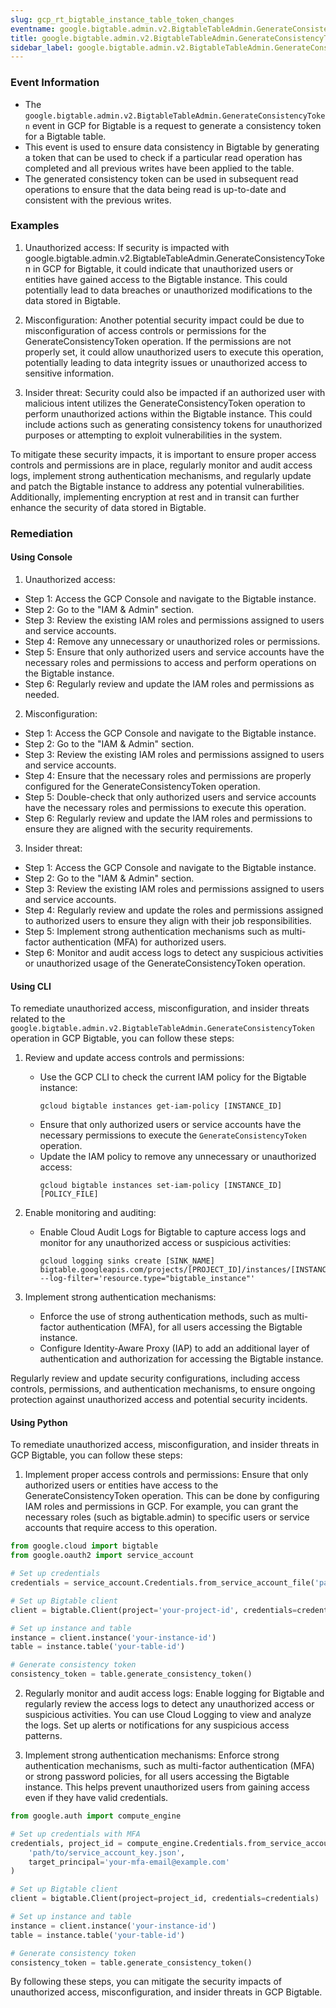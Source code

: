 ```yaml
--- 
slug: gcp_rt_bigtable_instance_table_token_changes
eventname: google.bigtable.admin.v2.BigtableTableAdmin.GenerateConsistencyToken
title: google.bigtable.admin.v2.BigtableTableAdmin.GenerateConsistencyToken
sidebar_label: google.bigtable.admin.v2.BigtableTableAdmin.GenerateConsistencyToken
---
```

                       
### Event Information

- The `google.bigtable.admin.v2.BigtableTableAdmin.GenerateConsistencyToken` event in GCP for Bigtable is a request to generate a consistency token for a Bigtable table.
- This event is used to ensure data consistency in Bigtable by generating a token that can be used to check if a particular read operation has completed and all previous writes have been applied to the table.
- The generated consistency token can be used in subsequent read operations to ensure that the data being read is up-to-date and consistent with the previous writes.


### Examples

1. Unauthorized access: If security is impacted with google.bigtable.admin.v2.BigtableTableAdmin.GenerateConsistencyToken in GCP for Bigtable, it could indicate that unauthorized users or entities have gained access to the Bigtable instance. This could potentially lead to data breaches or unauthorized modifications to the data stored in Bigtable.

2. Misconfiguration: Another potential security impact could be due to misconfiguration of access controls or permissions for the GenerateConsistencyToken operation. If the permissions are not properly set, it could allow unauthorized users to execute this operation, potentially leading to data integrity issues or unauthorized access to sensitive information.

3. Insider threat: Security could also be impacted if an authorized user with malicious intent utilizes the GenerateConsistencyToken operation to perform unauthorized actions within the Bigtable instance. This could include actions such as generating consistency tokens for unauthorized purposes or attempting to exploit vulnerabilities in the system.

To mitigate these security impacts, it is important to ensure proper access controls and permissions are in place, regularly monitor and audit access logs, implement strong authentication mechanisms, and regularly update and patch the Bigtable instance to address any potential vulnerabilities. Additionally, implementing encryption at rest and in transit can further enhance the security of data stored in Bigtable.

### Remediation

#### Using Console

1. Unauthorized access:
- Step 1: Access the GCP Console and navigate to the Bigtable instance.
- Step 2: Go to the "IAM & Admin" section.
- Step 3: Review the existing IAM roles and permissions assigned to users and service accounts.
- Step 4: Remove any unnecessary or unauthorized roles or permissions.
- Step 5: Ensure that only authorized users and service accounts have the necessary roles and permissions to access and perform operations on the Bigtable instance.
- Step 6: Regularly review and update the IAM roles and permissions as needed.

2. Misconfiguration:
- Step 1: Access the GCP Console and navigate to the Bigtable instance.
- Step 2: Go to the "IAM & Admin" section.
- Step 3: Review the existing IAM roles and permissions assigned to users and service accounts.
- Step 4: Ensure that the necessary roles and permissions are properly configured for the GenerateConsistencyToken operation.
- Step 5: Double-check that only authorized users and service accounts have the necessary roles and permissions to execute this operation.
- Step 6: Regularly review and update the IAM roles and permissions to ensure they are aligned with the security requirements.

3. Insider threat:
- Step 1: Access the GCP Console and navigate to the Bigtable instance.
- Step 2: Go to the "IAM & Admin" section.
- Step 3: Review the existing IAM roles and permissions assigned to users and service accounts.
- Step 4: Regularly review and update the roles and permissions assigned to authorized users to ensure they align with their job responsibilities.
- Step 5: Implement strong authentication mechanisms such as multi-factor authentication (MFA) for authorized users.
- Step 6: Monitor and audit access logs to detect any suspicious activities or unauthorized usage of the GenerateConsistencyToken operation.

#### Using CLI

To remediate unauthorized access, misconfiguration, and insider threats related to the `google.bigtable.admin.v2.BigtableTableAdmin.GenerateConsistencyToken` operation in GCP Bigtable, you can follow these steps:

1. Review and update access controls and permissions:
   - Use the GCP CLI to check the current IAM policy for the Bigtable instance:
     ```
     gcloud bigtable instances get-iam-policy [INSTANCE_ID]
     ```
   - Ensure that only authorized users or service accounts have the necessary permissions to execute the `GenerateConsistencyToken` operation.
   - Update the IAM policy to remove any unnecessary or unauthorized access:
     ```
     gcloud bigtable instances set-iam-policy [INSTANCE_ID] [POLICY_FILE]
     ```

2. Enable monitoring and auditing:
   - Enable Cloud Audit Logs for Bigtable to capture access logs and monitor for any unauthorized access or suspicious activities:
     ```
     gcloud logging sinks create [SINK_NAME] bigtable.googleapis.com/projects/[PROJECT_ID]/instances/[INSTANCE_ID] --log-filter='resource.type="bigtable_instance"'
     ```

3. Implement strong authentication mechanisms:
   - Enforce the use of strong authentication methods, such as multi-factor authentication (MFA), for all users accessing the Bigtable instance.
   - Configure Identity-Aware Proxy (IAP) to add an additional layer of authentication and authorization for accessing the Bigtable instance.

Regularly review and update security configurations, including access controls, permissions, and authentication mechanisms, to ensure ongoing protection against unauthorized access and potential security incidents.

#### Using Python

To remediate unauthorized access, misconfiguration, and insider threats in GCP Bigtable, you can follow these steps:

1. Implement proper access controls and permissions: Ensure that only authorized users or entities have access to the GenerateConsistencyToken operation. This can be done by configuring IAM roles and permissions in GCP. For example, you can grant the necessary roles (such as bigtable.admin) to specific users or service accounts that require access to this operation.

```python
from google.cloud import bigtable
from google.oauth2 import service_account

# Set up credentials
credentials = service_account.Credentials.from_service_account_file('path/to/service_account_key.json')

# Set up Bigtable client
client = bigtable.Client(project='your-project-id', credentials=credentials)

# Set up instance and table
instance = client.instance('your-instance-id')
table = instance.table('your-table-id')

# Generate consistency token
consistency_token = table.generate_consistency_token()
```

2. Regularly monitor and audit access logs: Enable logging for Bigtable and regularly review the access logs to detect any unauthorized access or suspicious activities. You can use Cloud Logging to view and analyze the logs. Set up alerts or notifications for any suspicious access patterns.

3. Implement strong authentication mechanisms: Enforce strong authentication mechanisms, such as multi-factor authentication (MFA) or strong password policies, for all users accessing the Bigtable instance. This helps prevent unauthorized users from gaining access even if they have valid credentials.

```python
from google.auth import compute_engine

# Set up credentials with MFA
credentials, project_id = compute_engine.Credentials.from_service_account_info(
    'path/to/service_account_key.json',
    target_principal='your-mfa-email@example.com'
)

# Set up Bigtable client
client = bigtable.Client(project=project_id, credentials=credentials)

# Set up instance and table
instance = client.instance('your-instance-id')
table = instance.table('your-table-id')

# Generate consistency token
consistency_token = table.generate_consistency_token()
```

By following these steps, you can mitigate the security impacts of unauthorized access, misconfiguration, and insider threats in GCP Bigtable.


 